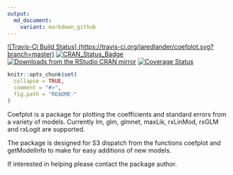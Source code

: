 ```yaml
---
output:
  md_document:
    variant: markdown_github
---
```


[![Travis-CI Build Status]
(https://travis-ci.org/jaredlander/coefplot.svg?branch=master)](https://travis-ci.org/jaredlander/coefplot)
[![CRAN_Status_Badge](http://www.r-pkg.org/badges/version/coefplot)](https://CRAN.R-project.org/package=coefplot)
[![Downloads from the RStudio CRAN mirror](http://cranlogs.r-pkg.org/badges/coefplot)](https://CRAN.R-project.org/package=coefplot)
[![Coverage Status](https://img.shields.io/codecov/c/github/jaredlander/coefplot/master.svg)](https://codecov.io/github/jaredlander/coefplot?branch=master)

<!-- README.md is generated from README.Rmd. Please edit that file -->

```r
knitr::opts_chunk$set(
  collapse = TRUE,
  comment = "#>",
  fig.path = "README-"
)
```

Coefplot is a package for plotting the coefficients and standard errors from a variety of models.  Currently lm, glm, glmnet, maxLik, rxLinMod, rxGLM and rxLogit are supported.

The package is designed for S3 dispatch from the functions coefplot and getModelInfo to make for easy additions of new models.

If interested in helping please contact the package author.
